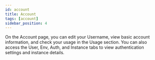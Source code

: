 ```yaml
---
id: account
title: Account
tags: [account]
sidebar_position: 4
---
```



On the Account page, you can edit your Username, view basic account information, and check your usage in the Usage section. You can also access the User, Env, Auth, and Instance tabs to view authentication settings and instance details.





 <ReactPlayer playsinline={true} className="video__player" playing={false} muted={true} controls height="100%" url="https://fused-magic.s3.us-west-2.amazonaws.com/workbench-walkthrough-videos/docs_rewrite/account_page_edit3.mp4" width="100%" />


